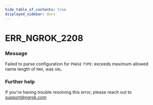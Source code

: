 ```yaml
---
hide_table_of_contents: true
displayed_sidebar: docs
---
```



# ERR_NGROK_2208

### Message
Failed to parse configuration for `PHASE` `TYPE`: exceeds maximum allowed name length of `MAX`, was `VAL`.

<ErrorDetails error='err_ngrok_2208' />


### Further help
If you're having trouble resolving this error, please reach out to [support@ngrok.com](mailto:support@ngrok.com?subject=Help%20with%20ERR_NGROK_2208)

